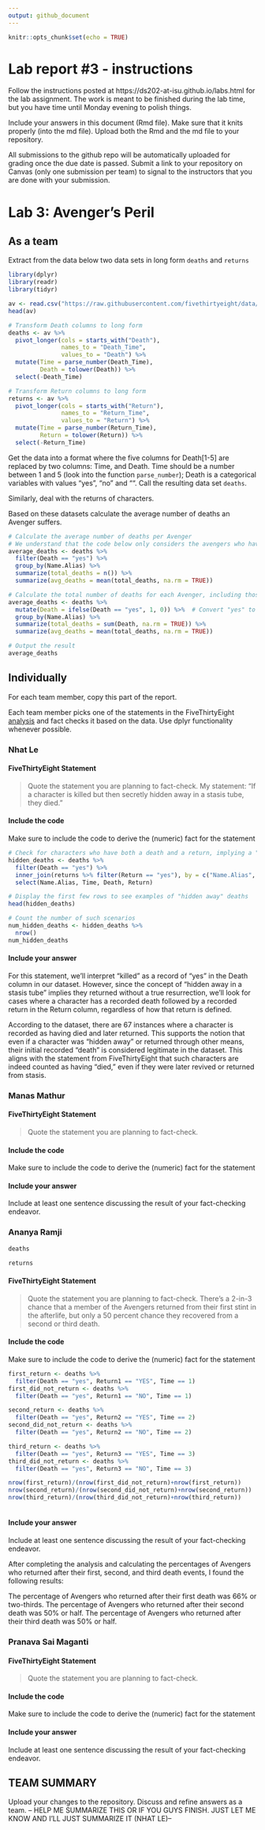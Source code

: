 ```yaml
---
output: github_document
---
```


<!-- README.md is generated from README.Rmd. Please edit the README.Rmd file -->


```r
knitr::opts_chunk$set(echo = TRUE)
```

# Lab report #3 - instructions

Follow the instructions posted at https://ds202-at-isu.github.io/labs.html for the lab assignment. The work is meant to be finished during the lab time, but you have time until Monday evening to polish things.

Include your answers in this document (Rmd file). Make sure that it knits properly (into the md file). Upload both the Rmd and the md file to your repository.  

All submissions to the github repo will be automatically uploaded for grading once the due date is passed.
Submit a link to your repository on Canvas (only one submission per team) to signal to the instructors that you are done with your submission.

# Lab 3: Avenger's Peril

## As a team

Extract from the data below two data sets in long form `deaths` and `returns`

```r
library(dplyr)
library(readr)
library(tidyr)
```

```r
av <- read.csv("https://raw.githubusercontent.com/fivethirtyeight/data/master/avengers/avengers.csv", stringsAsFactors = FALSE)
head(av)
```

```r
# Transform Death columns to long form
deaths <- av %>%
  pivot_longer(cols = starts_with("Death"), 
               names_to = "Death_Time", 
               values_to = "Death") %>%
  mutate(Time = parse_number(Death_Time),
         Death = tolower(Death)) %>%
  select(-Death_Time)

# Transform Return columns to long form
returns <- av %>%
  pivot_longer(cols = starts_with("Return"), 
               names_to = "Return_Time", 
               values_to = "Return") %>%
  mutate(Time = parse_number(Return_Time),
         Return = tolower(Return)) %>%
  select(-Return_Time)
```

Get the data into a format where the five columns for Death[1-5] are replaced by two columns: Time, and Death. Time should be a number between 1 and 5 (look into the function `parse_number`); Death is a categorical variables with values "yes", "no" and "". Call the resulting data set `deaths`. 

Similarly, deal with the returns of characters.

Based on these datasets calculate the average number of deaths an Avenger suffers. 

```r
# Calculate the average number of deaths per Avenger
# We understand that the code below only considers the avengers who have at least 1 death. We provide the second code that consider all avengers right below this code.
average_deaths <- deaths %>%
  filter(Death == "yes") %>%
  group_by(Name.Alias) %>%
  summarize(total_deaths = n()) %>%
  summarize(avg_deaths = mean(total_deaths, na.rm = TRUE))
```

```r
# Calculate the total number of deaths for each Avenger, including those with zero deaths
average_deaths <- deaths %>%
  mutate(Death = ifelse(Death == "yes", 1, 0)) %>%  # Convert "yes" to 1 and everything else to 0
  group_by(Name.Alias) %>%
  summarize(total_deaths = sum(Death, na.rm = TRUE)) %>%
  summarize(avg_deaths = mean(total_deaths, na.rm = TRUE))

# Output the result
average_deaths
```

## Individually

For each team member, copy this part of the report. 

Each team member picks one of the statements in the FiveThirtyEight [analysis](https://fivethirtyeight.com/features/avengers-death-comics-age-of-ultron/) and fact checks it based on the data. Use dplyr functionality whenever possible.

### Nhat Le

#### FiveThirtyEight Statement

> Quote the statement you are planning to fact-check.
My statement: “If a character is killed but then secretly hidden away in a stasis tube, they died.”

#### Include the code

Make sure to include the code to derive the (numeric) fact for the statement
```r
# Check for characters who have both a death and a return, implying a "hidden away" scenario
hidden_deaths <- deaths %>%
  filter(Death == "yes") %>%
  inner_join(returns %>% filter(Return == "yes"), by = c("Name.Alias", "Time")) %>%
  select(Name.Alias, Time, Death, Return)

# Display the first few rows to see examples of "hidden away" deaths
head(hidden_deaths)
```

```r
# Count the number of such scenarios
num_hidden_deaths <- hidden_deaths %>%
  nrow()
num_hidden_deaths
```

#### Include your answer

For this statement, we’ll interpret “killed” as a record of “yes” in the Death column in our dataset. However, since the concept of “hidden away in a stasis tube” implies they returned without a true resurrection, we’ll look for cases where a character has a recorded death followed by a recorded return in the Return column, regardless of how that return is defined.

According to the dataset, there are 67 instances where a character is recorded as having died and later returned. This supports the notion that even if a character was “hidden away” or returned through other means, their initial recorded “death” is considered legitimate in the dataset. This aligns with the statement from FiveThirtyEight that such characters are indeed counted as having “died,” even if they were later revived or returned from stasis.

### Manas Mathur

#### FiveThirtyEight Statement

> Quote the statement you are planning to fact-check.

#### Include the code

Make sure to include the code to derive the (numeric) fact for the statement

#### Include your answer

Include at least one sentence discussing the result of your fact-checking endeavor.

### Ananya Ramji

```r
deaths
```
```r
returns
```


#### FiveThirtyEight Statement

> Quote the statement you are planning to fact-check.
There’s a 2-in-3 chance that a member of the Avengers returned from their first stint in the afterlife, but only a 50 percent chance they recovered from a second or third death.


#### Include the code

Make sure to include the code to derive the (numeric) fact for the statement
```r
first_return <- deaths %>%
  filter(Death == "yes", Return1 == "YES", Time == 1)
first_did_not_return <- deaths %>%
  filter(Death == "yes", Return1 == "NO", Time == 1)

second_return <- deaths %>%
  filter(Death == "yes", Return2 == "YES", Time == 2)
second_did_not_return <- deaths %>%
  filter(Death == "yes", Return2 == "NO", Time == 2)

third_return <- deaths %>%
  filter(Death == "yes", Return3 == "YES", Time == 3)
third_did_not_return <- deaths %>%
  filter(Death == "yes", Return3 == "NO", Time == 3)

nrow(first_return)/(nrow(first_did_not_return)+nrow(first_return))
nrow(second_return)/(nrow(second_did_not_return)+nrow(second_return))
nrow(third_return)/(nrow(third_did_not_return)+nrow(third_return))
 
```

#### Include your answer

Include at least one sentence discussing the result of your fact-checking endeavor.

After completing the analysis and calculating the percentages of Avengers who returned after their first, second, and third death events, I found the following results:

The percentage of Avengers who returned after their first death was 66% or two-thirds.
The percentage of Avengers who returned after their second death was 50% or half.
The percentage of Avengers who returned after their third death was 50% or half.


### Pranava Sai Maganti

#### FiveThirtyEight Statement

> Quote the statement you are planning to fact-check.

#### Include the code

Make sure to include the code to derive the (numeric) fact for the statement

#### Include your answer

Include at least one sentence discussing the result of your fact-checking endeavor.

## TEAM SUMMARY

Upload your changes to the repository. Discuss and refine answers as a team.
-- HELP ME SUMMARIZE THIS OR IF YOU GUYS FINISH. JUST LET ME KNOW AND I'LL JUST SUMMARIZE IT (NHAT LE)-- 
